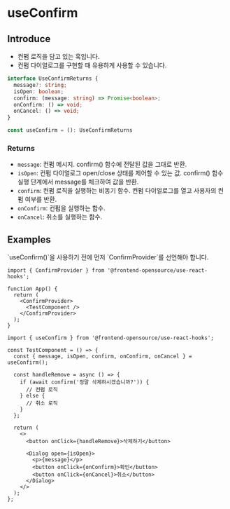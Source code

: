 # useConfirm

## Introduce

- 컨펌 로직을 담고 있는 훅입니다.
- 컨펌 다이얼로그를 구현할 때 유용하게 사용할 수 있습니다.

```ts
interface UseConfirmReturns {
  message?: string;
  isOpen: boolean;
  confirm: (message: string) => Promise<boolean>;
  onConfirm: () => void;
  onCancel: () => void;
}

const useConfirm = (): UseConfirmReturns
```

### Returns

- `message`: 컨펌 메시지. confirm() 함수에 전달된 값을 그대로 반환.
- `isOpen`: 컨펌 다이얼로그 open/close 상태를 제어할 수 있는 값. confirm() 함수 실행 단계에서 message를 체크하여 값을 반환.
- `confirm`: 컨펌 로직을 실행하는 비동기 함수. 컨펌 다이얼로그를 열고 사용자의 컨펌 여부를 반환.
- `onConfirm`: 컨펌을 실행하는 함수.
- `onCancel`: 취소를 실행하는 함수.

## Examples


<Callout type="info">
  `useConfirm()`을 사용하기 전에 먼저 `ConfirmProvider`를 선언해야 합니다.
</Callout>

```tsx copy filename="App.tsx"
import { ConfirmProvider } from '@frontend-opensource/use-react-hooks';

function App() {
  return (
    <ConfirmProvider>
      <TestComponent />
    </ConfirmProvider>
  );
}
```

```tsx copy filename="TestComponent.tsx"
import { useConfirm } from '@frontend-opensource/use-react-hooks';

const TestComponent = () => {
  const { message, isOpen, confirm, onConfirm, onCancel } = useConfirm();

  const handleRemove = async () => {
    if (await confirm('정말 삭제하시겠습니까?')) {
      // 컨펌 로직
    } else {
      // 취소 로직
    }
  };

  return (
    <>
      <button onClick={handleRemove}>삭제하기</button>

      <Dialog open={isOpen}>
        <p>{message}</p>
        <button onClick={onConfirm}>확인</button>
        <button onClick={onCancel}>취소</button>
      </Dialog>
    </>
  );
};
```
